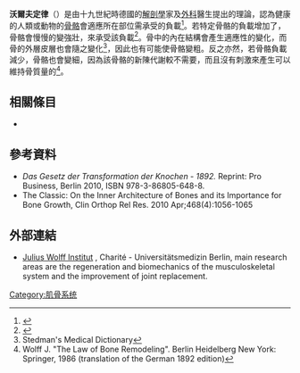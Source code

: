 '''沃爾夫定律'''（{{lang-en|Wolff's law}}）是由十九世紀時德國的[[解剖學|解剖學]]家及[[外科|外科]]醫生{{link-en|朱利叶斯·沃尔夫|Julius Wolff}}提出的理論，認為健康的人類或動物的[[骨骼|骨骼]]會適應所在部位需承受的負載<ref>{{cite news |author=[[Anahad_O'Connor|Anahad O'Connor]] |coauthors= |title=The Claim: After Being Broken, Bones Can Become Even Stronger |url=http://www.nytimes.com/2010/10/19/health/19really.html?ref=science |quote=This concept — that bone adapts to pressure, or a lack of it — is known as Wolff’s law. ... there is no evidence that a bone that breaks will heal to be stronger than it was before. |work=[[New_York_Times|New York Times]] |date=October 18, 2010 |accessdate=2010-10-19 |archive-date=2014-12-18 |archive-url=https://web.archive.org/web/20141218105824/http://www.nytimes.com/2010/10/19/health/19really.html?ref=science |dead-url=no }}</ref>。若特定骨骼的負載增加了，骨骼會慢慢的變強壯，來承受該負載<ref>{{cite journal |year=1994 |last1=Frost |first1=HM |journal=The Angle Orthodontist |volume=64 |issue=3|pages=175–188 |pmid=8060014 |title=Wolff's Law and bone's structural adaptations to mechanical usage: an overview for clinicians |doi=10.1043/0003-3219(1994)064<0175:WLABSA>2.0.CO;2}}</ref>。骨中{{link-en|小梁|trabecula}}的內在結構會產生適應性的變化，而骨的外層皮層也會隨之變化<ref>Stedman's Medical Dictionary</ref>，因此也有可能使骨骼變粗。反之亦然，若骨骼負載減少，骨骼也會變細，因為該骨骼的新陳代謝較不需要，而且沒有刺激來產生可以維持骨質量的{{link-en|骨的再建|bone remodeling}}<ref name="Wolff1">Wolff J. "The Law of Bone Remodeling". Berlin Heidelberg New York: Springer, 1986 (translation of the German 1892 edition)</ref>。

==相關條目==
* {{link-en|朱利叶斯·沃尔夫|Julius Wolff}}

==參考資料==
{{Reflist}}
* ''Das Gesetz der Transformation der Knochen - 1892.'' Reprint: Pro Business, Berlin 2010, ISBN 978-3-86805-648-8.
* The Classic: On the Inner Architecture of Bones and its Importance for Bone Growth, Clin Orthop Rel Res. 2010 Apr;468(4):1056-1065

==外部連結==
* [http://jwi.charite.de/en/ Julius Wolff Institut] {{Wayback|url=http://jwi.charite.de/en/ |date=20140517122649 }}, Charité - Universitätsmedizin Berlin, main research areas are the regeneration and biomechanics of the musculoskeletal system and the improvement of joint replacement.

{{生物學小作品}}

[[Category:肌骨系统|Category:肌骨系统]]